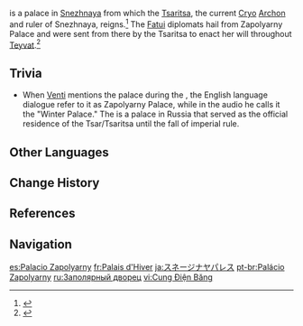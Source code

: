 {{Location Infobox
|image        = 
|type         = Not Accessible
|region       = Snezhnaya
|area         = 
}}
{{Quote|We Fatui hail from Zapolyarny Palace.|[[Viktor]]}}
{{Lang|'''Zapolyarny Palace'''|ru=Заполярный дворец|ru_rm=Zapolyarnyy dvorets|ru_tl=Outpolar Palace}} is a palace in [[Snezhnaya]] from which the [[Tsaritsa]], the current [[Cryo]] [[Archon]] and ruler of Snezhnaya, reigns.<ref>{{Ref/Quest|Ending Note}}</ref> The [[Fatui]] diplomats hail from Zapolyarny Palace and were sent from there by the Tsaritsa to enact her will throughout [[Teyvat]].<ref>{{Ref/Quest|Tales of Winter}}</ref>

==Trivia==
* When [[Venti]] mentions the palace during the {{Quest|Ending Note}}, the English language dialogue refer to it as Zapolyarny Palace, while in the audio he calls it the "Winter Palace." The {{w|Winter Palace}} is a palace in Russia that served as the official residence of the Tsar/Tsaritsa until the fall of imperial rule.

==Other Languages==
{{Other Languages
|en      = Zapolyarny Palace
|zhs     = 至冬宫
|zhs_rm  = Zhìdōng-gōng
|zht     = 至冬宮
|zht_rm  = Zhìdōng-gōng
|zh_tl   = Snezhnaya Palace
|ja      = スネージナヤパレス
|ja_rm   = Suneejinaya Paresu
|ja_tl   = Snezhnaya Palace
|ko      = 얼음 {{tt|궁전|宮殿}}
|ko_rm   = Eol'eum Gungjeon
|ko_tl   = Ice Palace
|es      = Palacio Zapolyarny
|es_tl   = Zapolyarny Palace
|fr      = Palais d'Hiver
|fr_tl   = Palace of Winter
|ru      = Заполярный дворец
|ru_tl   = Outpolar Palace
|ru_note = {{ru|Заполярный}} specifically refers to the area north of the Arctic Circle.
|th      = Zapolyarny Palace
|vi      = {{tt|Cung Điện|宮殿}} {{tt|Băng|冰}}
|vi_tl   = Ice Palace
|de      = Zapolyarny-Palast
|de_tl   = Zapolyarny Palace
|id      = Zapolyarny Palace
|pt      = Palácio de Inverno
|pt_tl   = Palace of Winter
|tr      = Zapolyarny Sarayı
|tr_tl   = Zapolyarny Palace
|it      = Palazzo Zapolyarny
|it_tl   = 
}}

==Change History==
{{Change History|introduced=1.0}}

==References==
{{Reflist}}

==Navigation==
{{Area Navbox|Snezhnaya}}

[[es:Palacio Zapolyarny]]
[[fr:Palais d'Hiver]]
[[ja:スネージナヤパレス]]
[[pt-br:Palácio Zapolyarny]]
[[ru:Заполярный дворец]]
[[vi:Cung Điện Băng]]